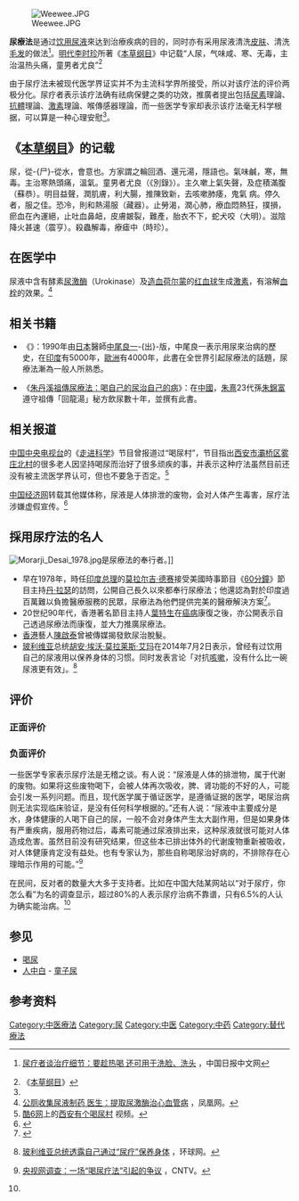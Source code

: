 {{medical}}
[[File:Weewee.JPG|thumb]]

{{替代医学系统}}

'''尿療法'''是通过[[喝尿|饮用尿液]]來达到治療疾病的目的，同时亦有采用尿液清洗[[皮肤|皮肤]]、清洗[[毛发|毛发]]的做法<ref name="C">{{简体中文}}[http://cnews.chinadaily.com.cn/2014-06/25/content_17613911.htm 尿疗者谈治疗细节：要趁热喝 还可用于洗脸、洗头] {{Wayback|url=http://cnews.chinadaily.com.cn/2014-06/25/content_17613911.htm |date=20140729080315 }}，中国日报中文网</ref>。[[明代|明代]][[李时珍|李时珍]]所著《[[本草纲目|本草纲目]]》中记载“人尿，气味咸、寒、无毒，主治温热头痛，童男者尤良”<ref name="本草纲目">《[[本草纲目|本草纲目]]》</ref>

由于尿疗法未被现代医学界证实并不为主流科学界所接受，所以对该疗法的评价两极分化。尿疗者表示该疗法确有祛病保健之类的功效，推廣者提出包括[[尿素|尿素]]理論、[[抗體|抗體]]理論、[[激素|激素]]理論、喉傳感器理論，而一些医学专家却表示该疗法毫无科学根据，可以算是一种心理安慰<ref name="C" />。

== 《[[本草纲目|本草纲目]]》的记载 ==
{{wikisource|本草綱目/人部#人尿}}
尿，從-{尸}-從水，會意也。方家謂之輪回酒、還元湯，隱語也。氣味鹹，寒，無毒。主治寒熱頭痛，溫氣。童男者尤良（《別錄》）。主久嗽上氣失聲，及症積滿腹（蘇恭）。明目益聲，潤肌膚，利大腸，推陳致新，去咳嗽肺痿，鬼氣 病。停久者，服之佳。恐冷，則和熱湯服（藏器）。止勞渴，潤心肺，療血悶熱狂，撲損，瘀血在內運絕，止吐血鼻衄，皮膚皴裂，難產，胎衣不下，蛇犬咬（大明）。滋陰降火甚速（震亨）。殺蟲解毒，療瘧中（時珍）。

== 在医学中 ==
尿液中含有酵素[[尿激酶|尿激酶]]（Urokinase）及[[造血荷尔蒙|造血荷尔蒙]]的[[红血球|红血球]]生成[[激素|激素]]，有溶解[[血栓|血栓]]的效果。<ref>
[http://gz.ifeng.com/yangsheng/jiankangsudi/detail_2013_04/28/756293_0.shtml 公厕收集尿液制药 医生：提取尿激酶治心血管病] {{webarchive|url=https://web.archive.org/web/20140808051417/http://gz.ifeng.com/yangsheng/jiankangsudi/detail_2013_04/28/756293_0.shtml |date=2014-08-08 }}，凤凰网。</ref>

== 相关书籍 ==
*《{{lang|ja|奇跡が起きる尿療法}}》：1990年由[[日本|日本]]醫師[[中尾良一|中尾良一]]-{出}-版，中尾良一表示用尿來治病的歷史，在[[印度|印度]]有5000年，[[歐洲|歐洲]]有4000年，此書在全世界引起尿療法的話題，尿療法漸為一般人所熟悉。

*《[[朱丹溪祖傳尿療法：喝自己的尿治自己的病|朱丹溪祖傳尿療法：喝自己的尿治自己的病]]》：在[[中國|中國]]，[[朱熹|朱熹]]23代孫[[朱錦富|朱錦富]]遵守祖傳「回龍湯」秘方飲尿數十年，並撰有此書。

== 相关报道 ==
[[中国中央电视台|中国中央电视台]]的《[[走进科学|走进科学]]》节目曾报道过“喝尿村”，节目指出[[西安市|西安市]][[灞桥区|灞桥区]][[雾庄北村|雾庄北村]]的很多老人因坚持喝尿而治好了很多顽疾的事，并表示这种疗法虽然目前还没有被主流医学界认可，但也不要急于否定。<ref>[[酷6网|酷6网]]上的[http://v.ku6.com/show/ogU2-CCLoswiBhMb.html 西安有个喝尿村] {{webarchive|url=https://web.archive.org/web/20140726231005/http://v.ku6.com/show/ogU2-CCLoswiBhMb.html |date=2014-07-26 }}视频。</ref>

[[中国经济网|中国经济网]]转载其他媒体称，尿液是人体排泄的废物，会对人体产生毒害，尿疗法涉嫌虚假宣传。<ref>{{cite news |title=“尿疗法”比“食疗法”更可怕 |url=http://views.ce.cn/view/ent/201406/23/t20140623_3021232.shtml |accessdate=2021-07-05 |date=2014-06-23 |archive-date=2021-07-09 |archive-url=https://web.archive.org/web/20210709183332/http://views.ce.cn/view/ent/201406/23/t20140623_3021232.shtml |dead-url=no }}</ref>

==採用尿疗法的名人==
[[File:Morarji_Desai_1978.jpg|thumb]]是尿療法的奉行者。]]
*早在1978年，時任[[印度总理|印度总理]]的[[莫拉尔吉·德赛|莫拉尔吉·德赛]]接受美國時事節目《[[60分鐘|60分鐘]]》節目主持[[丹·拉瑟|丹·拉瑟]]的訪問，公開自己長久以來都奉行尿療法；他還認為對於印度過百萬難以負擔醫療服務的民眾，尿療法為他們提供完美的醫療解決方案<ref>{{cite news |url=http://articles.timesofindia.indiatimes.com/2009-07-27/edit-page/28179154_1_urine-water-conservation-sweat |dead-url=yes |archive-url=https://web.archive.org/web/20171112082228/https://timesofindia.indiatimes.com/articleshow/4822621.cms |first1=Prasenjit |last1=Chowdhury |title=Curative Elixir: Waters Of India |work=[[印度时报|The Times of India]] |date=2009-07-27 |archive-date=2017-11-12 |language=en }}</ref>。
*20世纪90年代，香港著名節目主持人[[葉特生|葉特生]]在[[癌病|癌病]]康復之後，亦公開表示自己透過尿療法而康復，並大力推廣尿療法。
*[[香港|香港]]藝人[[陳啟泰|陳啟泰]]曾被傳媒揭發飲尿治脫髮。
*[[玻利维亚|玻利维亚]]总统[[胡安·埃沃·莫拉莱斯·艾玛|胡安·埃沃·莫拉莱斯·艾玛]]在2014年7月2日表示，曾经有过饮用自己的尿液用以保养身体的习惯。同时发表言论「对抗[[咳嗽|咳嗽]]，没有什么比一碗尿液更有效」。<ref>{{简体中文}}[http://world.huanqiu.com/exclusive/2014-07/5048597.html 玻利维亚总统透露自己通过“尿疗”保养身体] {{Wayback|url=http://world.huanqiu.com/exclusive/2014-07/5048597.html |date=20140726194129 }}，环球网。</ref>

== 评价 ==
=== 正面评价 ===

=== 负面评价 ===
一些医学专家表示尿疗法是无稽之谈。有人说：“尿液是人体的排泄物，属于代谢的废物。如果将这些废物喝下，会被人体再次吸收，脾、肾功能的不好的人，可能会引发一系列问题。而且，现代医学属于循证医学，是遵循证据的医学，喝尿治病则无法实现临床验证，是没有任何科学根据的。”还有人说：“尿液中主要成分是水，身体健康的人喝下自己的尿，一般不会对身体产生太大副作用，但是如果身体有严重疾病，服用药物过后，毒素可能通过尿液排出来，这种尿液就很可能对人体造成危害。虽然目前没有研究结果，但这些本已排出体外的代谢废物重新被吸收，对人体健康肯定没有益处。也有专家认为，那些自称喝尿治好病的，不排除存在心理暗示作用的可能。”<ref name="央视报道">{{简体中文}}[http://news.cntv.cn/2014/07/14/ARTI1405308510547876.shtml 央视网调查：一场“喝尿疗法”引起的争议] {{Wayback|url=http://news.cntv.cn/2014/07/14/ARTI1405308510547876.shtml |date=20140729132841 }}，CNTV。</ref>

在民间，反对者的数量大大多于支持者。比如在中国大陆某网站以“对于尿疗，你怎么看”为名的调查显示，超过80%的人表示尿疗治病不靠谱，只有6.5%的人认为确实能治病。<ref name="央视报道" />

== 参见 ==
* [[喝尿|喝尿]]
* [[人中白|人中白]] - [[童子尿|童子尿]]

== 参考资料 ==
{{reflist}}

{{Authority control}}
[[Category:中医療法|Category:中医療法]]
[[Category:尿|Category:尿]]
[[Category:中医|Category:中医]]
[[Category:中药|Category:中药]]
[[Category:替代療法|Category:替代療法]]